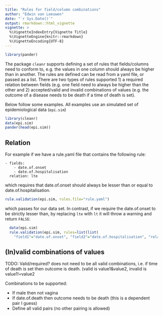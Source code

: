 ```yaml
---
title: "Rules for field/column combinations"
author: "Edwin van Leeuwen"
date: "`r Sys.Date()`"
output: rmarkdown::html_vignette
vignette: >
  %\VignetteIndexEntry{Vignette Title}
  %\VignetteEngine{knitr::rmarkdown}
  %\VignetteEncoding{UTF-8}
---
```


```r
library(pander)
```

The package `cleanr` supports defining a set of rules that fields/columns need to conform to, e.g. the values in one column should always be higher than in another. The rules are defined can be read from a yaml file, or passed as a list. There are two types of rules supported 1) a required relation between fields (e.g. one field need to always be higher than the other and 2) accepted/valid and invalid combinations of values (e.g. the outcome of a disease needs to be death if a time of death is set).

Below follow some examples. All examples use an simulated set of epidemiological data (`epi.sim`)
```r
library(cleanr)
data(epi.sim)
pander(head(epi.sim))
```

## Relation

For example if we have a rule.yaml file that contains the following rule:
```
- fields:
    - date.of.onset
    - date.of.hospitalisation
  relation: lte
```
which requires that date.of.onset should always be lesser than or equal to date.of.hospitalisation.
```r
rule.validation(epi.sim, rules.file="rule.yaml")
```
which passes for our data set. In contrast, if we require the date.of.onset to be strictly lesser than, by replacing `lte` with `lt` it will throw a warning and return `FALSE`:
```r
  data(epi.sim)
  rule.validation(epi.sim, rules=list(list(
    "field1"="date.of.onset", "field2"="date.of.hospitalisation", "relation"="lt" ) ) )
```

## (In)valid combinations of values

TODO: Valid/required? does not need to be all valid combinations, i.e. if time of death is set then outcome is death. (valid is value1&value2, invalid is value1!=value2

Combinations to be supported:

- If male then not vagina
- If date.of.death then outcome needs to be death (this is a dependent pair I guess)
- Define all valid pairs (no other pairing is allowed)

